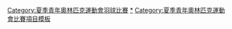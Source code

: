 {{Navbox
|name = 青年奧林匹克運動會羽球比賽
|title = 青年奧林匹克運動會羽球比賽
|listclass = hlist
|titlestyle = background:#BFD7FF;
|imageleft = [[File:Badminton pictogram.svg|50px]]
|imageleftstyle = width:60px; <!-- minimize width used by left image cell -->
|imagestyle = width:60px; <!-- same as imageleftstyle to center the list -->
|image = [[File:No image.svg|40px|link=]] <!-- empty right image to center the list -->
|list1 = 
* [[2010年夏季青年奧林匹克運動會羽球比賽|2010]]
* [[2014年夏季青年奧林匹克運動會羽球比賽|2014]]
* [[2018年夏季青年奧林匹克運動會羽球比賽|2018]]
|liststyle = font-size:100%;
|below =
|belowstyle = background:#BFD7FF;
}}<includeonly>[[Category:夏季青年奧林匹克運動會羽球比賽]]</includeonly><noinclude>
[[Category:夏季青年奧林匹克運動會羽球比賽|*]]
[[Category:夏季青年奧林匹克運動會比賽項目模板]]
[[Category:羽球導航模板|{{PAGENAME}}]]
</noinclude>